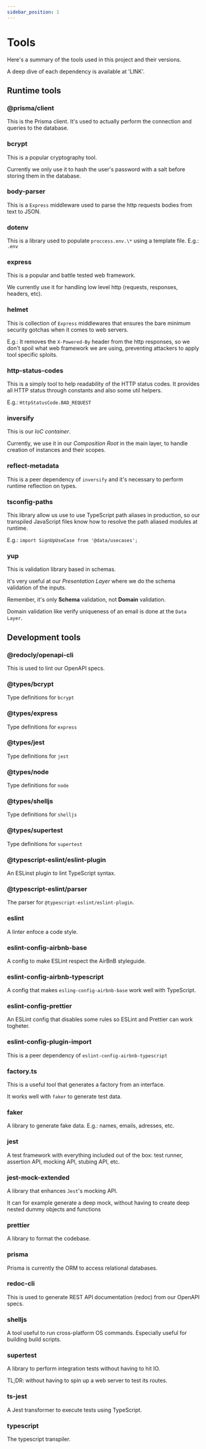 ```yaml
---
sidebar_position: 1
---
```



# Tools

Here's a summary of the tools used in this project and their versions.

A deep dive of each dependency is available at 'LINK'.

## Runtime tools

<ToolsTable type="production" />

### @prisma/client

This is the Prisma client. It's used to actually perform the connection and
queries to the database.

### bcrypt

This is a popular cryptography tool.

Currently we only use it to hash the user's password with a salt before
storing them in the database.

### body-parser

This is a `Express` middleware used to parse the http requests
bodies from text to JSON.

### dotenv

This is a library used to populate `proccess.env.\*` using a
template file. E.g.: `.env`

### express

This is a popular and battle tested web framework.

We currently use it for handling low level http (requests, responses, headers,
etc).

### helmet

This is collection of `Express` middlewares that ensures the bare
minimum security gotchas when it comes to web servers.

E.g.: It removes the `X-Powered-By` header from the http responses,
so we don't spoil what web framework we are using, preventing attackers to
apply tool specific sploits.

### http-status-codes

This is a simply tool to help readability of the HTTP status codes.
It provides all HTTP status through constants and also some util helpers.

E.g.: `HttpStatusCode.BAD_REQUEST`

### inversify

This is our <i>IoC container</i>.

Currently, we use it in our <i>Composition Root</i> in the main layer, to
handle creation of instances and their scopes.

### reflect-metadata

This is a peer dependency of `inversify` and it's necessary to
perform runtime reflection on types.

### tsconfig-paths

This library allow us use to use TypeScript path aliases in production, so our
transpiled JavaScript files know how to resolve the path aliased modules at
runtime.

E.g.: `import SignUpUseCase from '@data/usecases';`

### yup

This is validation library based in schemas.

It's very useful at our <i>Presentation Layer</i> where we do the schema
validation of the inputs.

Remember, it's only <b>Schema</b> validation, not <b>Domain</b> validation.

Domain validation like verify uniqueness of an email is done at the `Data Layer`.

## Development tools

<ToolsTable type="dev" />

### @redocly/openapi-cli

This is used to lint our OpenAPI specs.

### @types/bcrypt

Type definitions for `bcrypt`

### @types/express

Type definitions for `express`

### @types/jest

Type definitions for `jest`

### @types/node

Type definitions for `node`

### @types/shelljs

Type definitions for `shelljs`

### @types/supertest

Type definitions for `supertest`

### @typescript-eslint/eslint-plugin

An ESLinst plugin to lint TypeScript syntax.

### @typescript-eslint/parser

The parser for `@typescript-eslint/eslint-plugin`.

### eslint

A linter enfoce a code style.

### eslint-config-airbnb-base

A config to make ESLint respect the AirBnB styleguide.

### eslint-config-airbnb-typescript

A config that makes `esling-config-airbnb-base` work well with
TypeScript.

### eslint-config-prettier

An ESLint config that disables some rules so ESLint and Prettier can work
togheter.

### eslint-config-plugin-import

This is a peer dependency of `eslint-config-airbnb-typescript`

### factory.ts

This is a useful tool that generates a factory from an interface.

It works well with `faker` to generate test data.

### faker

A library to generate fake data. E.g.: names, emails, adresses, etc.

### jest

A test framework with everything included out of the box: test runner,
assertion API, mocking API, stubing API, etc.

### jest-mock-extended

A library that enhances `Jest`'s mocking API.

It can for example generate a deep mock, without having to create deep nested
dummy objects and functions

### prettier

A library to format the codebase.

### prisma

Prisma is currently the ORM to access relational databases.

### redoc-cli

This is used to generate REST API documentation (redoc) from our OpenAPI specs.

### shelljs

A tool useful to run cross-platform OS commands. Especially useful for
building build scripts.

### supertest

A library to perform integration tests without having to hit IO.

TL;DR: without having to spin up a web server to test its routes.

### ts-jest

A Jest transformer to execute tests using TypeScript.

### typescript

The typescript transpiler.
